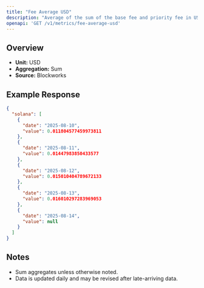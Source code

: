 ```yaml
---
title: "Fee Average USD"
description: "Average of the sum of the base fee and priority fee in USD that day"
openapi: 'GET /v1/metrics/fee-average-usd'
---
```


## Overview

- **Unit:** USD
- **Aggregation:** Sum
- **Source:** Blockworks



## Example Response

```json
{
  "solana": [
    {
      "date": "2025-08-10",
      "value": 0.011804577459973811
    },
    {
      "date": "2025-08-11",
      "value": 0.01447983850433577
    },
    {
      "date": "2025-08-12",
      "value": 0.015010404789672133
    },
    {
      "date": "2025-08-13",
      "value": 0.016010297283969053
    },
    {
      "date": "2025-08-14",
      "value": null
    }
  ]
}
```

## Notes
- Sum aggregates unless otherwise noted.
- Data is updated daily and may be revised after late-arriving data.
